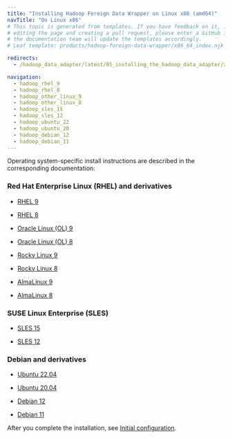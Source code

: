 ```yaml
---
title: "Installing Hadoop Foreign Data Wrapper on Linux x86 (amd64)"
navTitle: "On Linux x86"
# This topic is generated from templates. If you have feedback on it, instead of
# editing the page and creating a pull request, please enter a GitHub issue and
# the documentation team will update the templates accordingly.
# Leaf template: products/hadoop-foreign-data-wrapper/x86_64_index.njk

redirects:
  - /hadoop_data_adapter/latest/05_installing_the_hadoop_data_adapter/x86_amd64/

navigation:
  - hadoop_rhel_9
  - hadoop_rhel_8
  - hadoop_other_linux_9
  - hadoop_other_linux_8
  - hadoop_sles_15
  - hadoop_sles_12
  - hadoop_ubuntu_22
  - hadoop_ubuntu_20
  - hadoop_debian_12
  - hadoop_debian_11
---
```


Operating system-specific install instructions are described in the corresponding documentation:

### Red Hat Enterprise Linux (RHEL) and derivatives

- [RHEL 9](hadoop_rhel_9)

- [RHEL 8](hadoop_rhel_8)

- [Oracle Linux (OL) 9](hadoop_rhel_9)

- [Oracle Linux (OL) 8](hadoop_rhel_8)

- [Rocky Linux 9](hadoop_other_linux_9)

- [Rocky Linux 8](hadoop_other_linux_8)

- [AlmaLinux 9](hadoop_other_linux_9)

- [AlmaLinux 8](hadoop_other_linux_8)

### SUSE Linux Enterprise (SLES)

- [SLES 15](hadoop_sles_15)

- [SLES 12](hadoop_sles_12)

### Debian and derivatives

- [Ubuntu 22.04](hadoop_ubuntu_22)

- [Ubuntu 20.04](hadoop_ubuntu_20)

- [Debian 12](hadoop_debian_12)

- [Debian 11](hadoop_debian_11)

After you complete the installation, see [Initial configuration](../../configuring).
